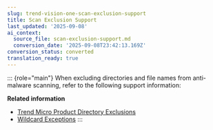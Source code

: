 ```yaml
---
slug: trend-vision-one-scan-exclusion-support
title: Scan Exclusion Support
last_updated: '2025-09-08'
ai_context:
  source_file: scan-exclusion-support.md
  conversion_date: '2025-09-08T23:42:13.169Z'
conversion_status: converted
translation_ready: true
---
```


::: {role="main"}
When excluding directories and file names from anti-malware scanning, refer to the following support information:

**Related information**

- [Trend Micro Product Directory Exclusions](product-directory-exclusions.mdx)
- [Wildcard Exceptions](wildcard-exceptions.mdx)
:::
